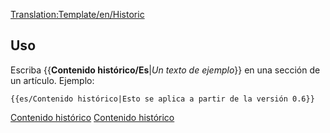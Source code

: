 <noinclude>[[Translation:Template/en/Historic]]</noinclude>{{es/Metaplantilla de avisos| tipo  = contenido
| texto  = <strong>Contenido histórico</strong><br/>Esta página tiene contenido que ya no es relevante para la versión actual de OpenTTD. Por favor, manténgalo intacto, ya que muestra documentación histórica.<br/>{{{1|}}}
}}<noinclude>

==Uso==
Escriba <nowiki>{{</nowiki>'''Contenido histórico/Es'''|''Un texto de ejemplo''<nowiki>}}</nowiki> en una sección de un artículo. Ejemplo:
<pre>{{es/Contenido histórico|Esto se aplica a partir de la versión 0.6}}</pre>

{{es/Contenido histórico|Esto se aplica a partir de la versión 0.6}}

[[Category:es/Plantillas|Contenido histórico]][[Category:es/Cajas de mensajes|Contenido histórico]]</noinclude>